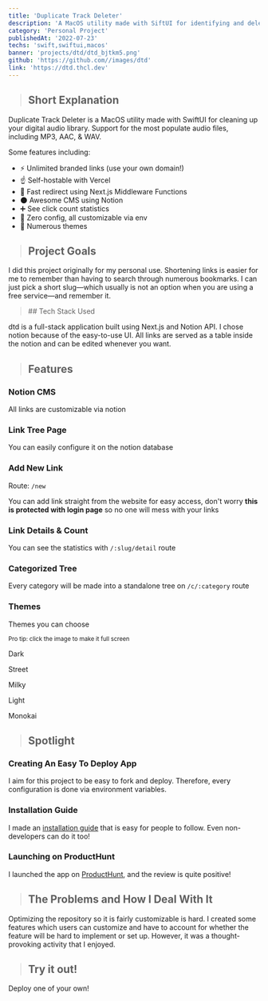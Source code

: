 ```yaml
---
title: 'Duplicate Track Deleter'
description: 'A MacOS utility made with SiftUI for identifying and deleting duplicate audio tracks.'
category: 'Personal Project'
publishedAt: '2022-07-23'
techs: 'swift,swiftui,macos'
banner: 'projects/dtd/dtd_bjtkm5.png'
github: 'https://github.com//images/dtd'
link: 'https://dtd.thcl.dev'
---
```


> ## Short Explanation

Duplicate Track Deleter is a MacOS utility made with SwiftUI for cleaning up your digital audio library. Support for the most populate audio files, including MP3, AAC, & WAV.

Some features including:

- ⚡ Unlimited branded links (use your own domain!)
- ☝ Self-hostable with Vercel
- 💨 Fast redirect using Next.js Middleware Functions
- 🌑 Awesome CMS using Notion
- ➕ See click count statistics
- 💠 Zero config, all customizable via env
- 💅 Numerous themes

> ## Project Goals

I did this project originally for my personal use. Shortening links is easier for me to remember than having to search through numerous bookmarks. I can just pick a short slug—which usually is not an option when you are using a free service—and remember it.

<blockquote className='with-icons'>
  ## Tech Stack Used
  <div className='not-prose mt-2'>
    <TechIcons techs={['nextjs', 'tailwindcss', 'notion']} />
  </div>
</blockquote>

dtd is a full-stack application built using Next.js and Notion API. I chose notion because of the easy-to-use UI. All links are served as a table inside the notion and can be edited whenever you want.

> ## Features

### Notion CMS

All links are customizable via notion

<CustomImg
  mdx
  publicId='/images/projects/dtd/notion-table_br6ebb'
  alt='notion-table'
  width={1339}
  height={875}
/>

### Link Tree Page

You can easily configure it on the notion database

<CustomImg
  mdx
  publicId='/images/projects/dtd/linktree_kbtwts'
  alt='linktree'
  width={605}
  height={706}
/>

### Add New Link

Route: `/new`

You can add link straight from the website for easy access, don't worry **this is protected with login page** so no one will mess with your links

<CustomImg
  mdx
  publicId='/images/projects/dtd/shorten-new-link_tkinse'
  alt='shorten-new-link'
  width={632}
  height={567}
/>

### Link Details & Count

You can see the statistics with `/:slug/detail` route

<CustomImg
  mdx
  publicId='/images/projects/dtd/link-details-and-count_ae7x2e'
  alt='link-details-and-count'
  width={682}
  height={672}
/>

### Categorized Tree

Every category will be made into a standalone tree on `/c/:category` route

<CustomImg
  mdx
  publicId='/images/projects/dtd/categorized-tree_aeottm'
  alt='categorized-tree'
  width={567}
  height={563}
/>

### Themes

Themes you can choose

<small>Pro tip: click the image to make it full screen</small>

<SplitImage>
  <Split>
    <div className='not-prose space-y-2'>
      <CustomImg
        mdx
        publicId='/images/projects/dtd/theme-dark_sspfwt'
        alt='theme-dark'
        width={648}
        height={622}
      />
      <p className='text-center text-sm font-medium'>Dark</p>
    </div>
    <div className='not-prose space-y-2'>
      <CustomImg
        mdx
        publicId='/images/projects/dtd/theme-street_nx7i4f'
        alt='theme-street'
        width={648}
        height={622}
      />
      <p className='text-center text-sm font-medium'>Street</p>
    </div>
    <div className='not-prose space-y-2'>
      <CustomImg
        mdx
        publicId='/images/projects/dtd/theme-milky_z60zsu'
        alt='theme-milky'
        width={648}
        height={622}
      />
      <p className='text-center text-sm font-medium'>Milky</p>
    </div>
  </Split>
  <Split>
    <div className='not-prose space-y-2'>
      <CustomImg
        mdx
        publicId='/images/projects/dtd/theme-light_pmkjnq'
        alt='theme-light'
        width={648}
        height={622}
      />
      <p className='text-center text-sm font-medium'>Light</p>
    </div>
    <div className='not-prose space-y-2'>
      <CustomImg
        mdx
        publicId='/images/projects/dtd/theme-monokai_ndz8rx'
        alt='theme-monokai'
        width={648}
        height={622}
      />
      <p className='text-center text-sm font-medium'>Monokai</p>
    </div>
  </Split>
</SplitImage>

> ## Spotlight

### Creating An Easy To Deploy App

I aim for this project to be easy to fork and deploy. Therefore, every configuration is done via environment variables.

### Installation Guide

I made an [installation guide](https://www.notion.so/dtd-Installation-Guide-3d038711cd5141109f56137d0195aad0) that is easy for people to follow. Even non-developers can do it too!

<CustomImg
  mdx
  publicId='/images/projects/dtd/dtd-installation-guide_hcgett'
  alt='dtd-installation-guide'
  width={785}
  height={645}
/>

### Launching on ProductHunt

I launched the app on [ProductHunt](https://www.producthunt.com/products/dtd), and the review is quite positive!

<CustomImg
  mdx
  publicId='/images/projects/dtd/producthunt_boyaq5'
  alt='producthunt'
  width={449}
  height={344}
/>

> ## The Problems and How I Deal With It

Optimizing the repository so it is fairly customizable is hard. I created some features which users can customize and have to account for whether the feature will be hard to implement or set up. However, it was a thought-provoking activity that I enjoyed.

> ## Try it out!

Deploy one of your own!

<GithubCard repo='/images/dtd' />
